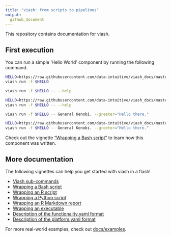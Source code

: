 ```yaml
---
title: "viash: from scripts to pipelines"
output: 
  github_document
---
```


This repository contains documentation for viash.

## First execution

You can run a simple 'Hello World' component by running the following command.

```bash
HELLO=https://raw.githubusercontent.com/data-intuitive/viash_docs/master/examples/hello_world/functionality.yaml
viash run -f $HELLO
```
```bash
viash run -f $HELLO -- --help
```
```bash
HELLO=https://raw.githubusercontent.com/data-intuitive/viash_docs/master/examples/hello_world/functionality.yaml
viash run -f $HELLO -- --help
```
```bash
viash run -f $HELLO -- General Kenobi. --greeter="Hello there."
```
```bash
HELLO=https://raw.githubusercontent.com/data-intuitive/viash_docs/master/examples/hello_world/functionality.yaml
viash run -f $HELLO -- General Kenobi. --greeter="Hello there."
```

Check out the vignette ["Wrapping a Bash script"](docs/wrapping_a_bash_script.md) to learn how this component was written.

## More documentation
The following vignettes can help you get started with viash in a flash!

* [Viash sub-commands](docs/viash_commands.md)
* [Wrapping a Bash script](docs/wrapping_a_bash_script.md)
* [Wrapping an R script](docs/wrapping_an_r_script.md)
* [Wrapping a Python script](docs/wrapping_a_python_script.md)
* [Wrapping an R Markdown report](docs/wrapping_an_rmarkdown_report.md)
* [Wrapping an executable](docs/wrapping_an_executable.md)
* [Description of the functionality.yaml format](docs/functionality.md)
* [Description of the platform.yaml format](docs/platform.md)

For more real-world examples, check out [docs/examples](docs/examples).
